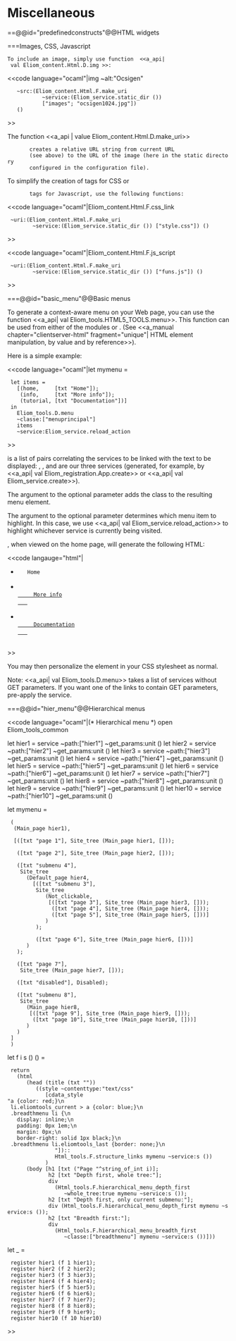 =Miscellaneous=


==@@id="predefinedconstructs"@@HTML widgets

===Images, CSS, Javascript


 To include an image, simply use function  <<a_api| val Eliom_content.Html.D.img >>:




<<code language="ocaml"|img ~alt:"Ocsigen"
    ~src:(Eliom_content.Html.F.make_uri
            ~service:(Eliom_service.static_dir ())
            ["images"; "ocsigen1024.jpg"])
    ()
>>



The function <<a_api | value Eliom_content.Html.D.make_uri>>
        creates a relative URL string from current URL
        (see above) to the URL of the image (here in the static directory
        configured in the configuration file).




To simplify the creation of {{{<link>}}} tags for CSS or {{{<script>}}}
        tags for Javascript, use the following functions:



<<code language="ocaml"|Eliom_content.Html.F.css_link
  ~uri:(Eliom_content.Html.F.make_uri
         ~service:(Eliom_service.static_dir ()) ["style.css"]) ()
>>


<<code language="ocaml"|Eliom_content.Html.F.js_script
  ~uri:(Eliom_content.Html.F.make_uri
         ~service:(Eliom_service.static_dir ()) ["funs.js"]) ()
>>

===@@id="basic_menu"@@Basic menus

To generate a context-aware menu on your Web page, you can use the function
<<a_api| val Eliom_tools.HTML5_TOOLS.menu>>. This function can be used from
either of the modules {{{Eliom_tools.Html.D}}} or {{{Eliom_tools.Html.F}}}.
(See <<a_manual chapter="clientserver-html" fragment="unique"|
HTML element manipulation, by value and by reference>>).

Here is a simple example:

<<code language="ocaml"|let mymenu =
  let items =
    [(home,     [txt "Home"]);
     (info,     [txt "More info"]);
     (tutorial, [txt "Documentation"])]
  in
    Eliom_tools.D.menu
    ~classe:["menuprincipal"]
    items
    ~service:Eliom_service.reload_action
>>

{{{items}}} is a list of pairs correlating the services to be linked with the
text to be displayed: {{{home}}}, {{{info}}}, and {{{tutorial}}} are our three
services (generated, for example, by <<a_api| val Eliom_registration.App.create>>
or <<a_api| val Eliom_service.create>>).

The argument to the optional parameter {{{classe}}} adds the class
{{{menuprincipal}}} to the resulting menu element.

The argument to the optional parameter {{{service}}} determines which menu item
to highlight. In this case, we use <<a_api| val Eliom_service.reload_action>> to
highlight whichever service is currently being visited.

{{{mymenu ()}}}, when viewed on the home page, will generate the following HTML:

<<code langauge="html"|<ul class="eliomtools_menu menuprincipal caml_r" data-eliom-id="x1TqwAXRlB1I">
  <li class="eliomtools_current eliomtools_first">
    Home
  </li>
  <li>
    <a class="caml_c" href="info/" data-eliom-c-onclick="P7IUw76wowL1">
      More info
    </a>
  </li>
  <li class="eliomtools_last">
    <a class="caml_c" href="tutorial/" data-eliom-c-onclick="P7IUw76wowL2">
      Documentation
    </a>
  </li>
</ul>
>>

You may then personalize the element in your CSS stylesheet as normal.

Note: <<a_api| val Eliom_tools.D.menu>> takes a list of services without GET
parameters. If you want one of the links to contain GET parameters, pre-apply
the service.

===@@id="hier_menu"@@Hierarchical menus

<<code language="ocaml"|(* Hierarchical menu *)
open Eliom_tools_common

let hier1 = service ~path:["hier1"] ~get_params:unit ()
let hier2 = service ~path:["hier2"] ~get_params:unit ()
let hier3 = service ~path:["hier3"] ~get_params:unit ()
let hier4 = service ~path:["hier4"] ~get_params:unit ()
let hier5 = service ~path:["hier5"] ~get_params:unit ()
let hier6 = service ~path:["hier6"] ~get_params:unit ()
let hier7 = service ~path:["hier7"] ~get_params:unit ()
let hier8 = service ~path:["hier8"] ~get_params:unit ()
let hier9 = service ~path:["hier9"] ~get_params:unit ()
let hier10 = service ~path:["hier10"] ~get_params:unit ()

let mymenu =
  (
   (Main_page hier1),

   [([txt "page 1"], Site_tree (Main_page hier1, []));

    ([txt "page 2"], Site_tree (Main_page hier2, []));

    ([txt "submenu 4"],
     Site_tree
       (Default_page hier4,
         [([txt "submenu 3"],
          Site_tree
             (Not_clickable,
              [([txt "page 3"], Site_tree (Main_page hier3, []));
               ([txt "page 4"], Site_tree (Main_page hier4, []));
               ([txt "page 5"], Site_tree (Main_page hier5, []))]
             )
          );

          ([txt "page 6"], Site_tree (Main_page hier6, []))]
       )
    );

    ([txt "page 7"],
     Site_tree (Main_page hier7, []));

    ([txt "disabled"], Disabled);

    ([txt "submenu 8"],
     Site_tree
       (Main_page hier8,
        [([txt "page 9"], Site_tree (Main_page hier9, []));
         ([txt "page 10"], Site_tree (Main_page hier10, []))]
       )
    )
  ]
  )

let f i s () () =
  return
    (html
       (head (title (txt ""))
          ((style ~contenttype:"text/css"
             [cdata_style
 "a {color: red;}\n
  li.eliomtools_current > a {color: blue;}\n
  .breadthmenu li {\n
    display: inline;\n
    padding: 0px 1em;\n
    margin: 0px;\n
    border-right: solid 1px black;}\n
  .breadthmenu li.eliomtools_last {border: none;}\n
                "])::
                Html_tools.F.structure_links mymenu ~service:s ())
             )
       (body [h1 [txt ("Page "^string_of_int i)];
              h2 [txt "Depth first, whole tree:"];
              div
                (Html_tools.F.hierarchical_menu_depth_first
                   ~whole_tree:true mymenu ~service:s ());
              h2 [txt "Depth first, only current submenu:"];
              div (Html_tools.F.hierarchical_menu_depth_first mymenu ~service:s ());
              h2 [txt "Breadth first:"];
              div
                (Html_tools.F.hierarchical_menu_breadth_first
                   ~classe:["breadthmenu"] mymenu ~service:s ())]))


let _ =
  register hier1 (f 1 hier1);
  register hier2 (f 2 hier2);
  register hier3 (f 3 hier3);
  register hier4 (f 4 hier4);
  register hier5 (f 5 hier5);
  register hier6 (f 6 hier6);
  register hier7 (f 7 hier7);
  register hier8 (f 8 hier8);
  register hier9 (f 9 hier9);
  register hier10 (f 10 hier10)
>>
